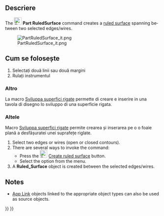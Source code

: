 <languages/>

<div lang="en" dir="ltr" class="mw-content-ltr">
{{Docnav
|[[Part_MakeFace|MakeFace]]
|[[Part_Loft|Loft]]
|[[Part_Workbench|Part]]
|IconL=Part_MakeFace.svg
|IconR=Part_Loft.svg
|IconC=Workbench_Part.svg
}}
</div>

<div class="mw-translate-fuzzy">
{{GuiCommand
|Name=Part RuledSurface
|MenuLocation=Part → RuledSurface
|Workbenches=[[Part_Workbench|Part]]
|SeeAlso=[[Part_MakeFace|Part MakeFace]]
}}
</div>

<span id="Description"></span>
==Descriere==

<div lang="en" dir="ltr" class="mw-content-ltr">
The [[Image:Part_RuledSurface.svg|24px]] '''Part RuledSurface''' command creates a [https://en.wikipedia.org/wiki/Ruled_surface ruled surface] spanning between two selected edges/wires.
</div>

[[File:PartRuledSurface_it.png]]

<span id="Usage"></span>
<div class="mw-translate-fuzzy">
== Cum se folosește ==
# Selectați două linii sau două margini
# Rulați instrumentul

=== Altro ===
La macro [[Macro Unroll Ruled Surface/it|Sviluppa superfici rigate]] permette di creare e inserire in una tavola di disegno lo sviluppo di una superficie rigata.


=== Altele ===
Macro [[Macro Unroll Ruled Surface/it|Sviluppa superfici rigate]] permite crearea și inserarea pe o o foaie plană a desfășuratei unei suprafețe riglate.
</div>

<div lang="en" dir="ltr" class="mw-content-ltr">
# Select two edges or wires (open or closed contours).
# There are several ways to invoke the command:
#* Press the [[Image:Part_RuledSurface.svg|24px]] [[Part_RuledSurface|Create ruled surface]] button.
#* Select the {{MenuCommand|Part → Create ruled surface}} option from the menu.
# A '''Ruled_Surface''' object is created between the selected edges/wires.
</div>

<div lang="en" dir="ltr" class="mw-content-ltr">
==Notes==
</div>

<div lang="en" dir="ltr" class="mw-content-ltr">
* [[App_Link|App Link]] objects linked to the appropriate object types can also be used as source objects.
</div>


<div lang="en" dir="ltr" class="mw-content-ltr">
{{Docnav
|[[Part_MakeFace|MakeFace]]
|[[Part_Loft|Loft]]
|[[Part_Workbench|Part]]
|IconL=Part_MakeFace.svg
|IconR=Part_Loft.svg
|IconC=Workbench_Part.svg
}}
</div>

{{Part_Tools_navi{{#translation:}}}}
{{Userdocnavi{{#translation:}}}}